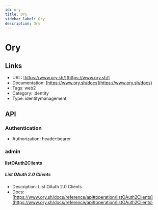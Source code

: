 ```yaml
---
id: ory
title: Ory
sidebar_label: Ory
description: Ory
---
```


# Ory

## Links

* URL: [https://www.ory.sh/](https://www.ory.sh/)
* Documentation: [https://www.ory.sh/docs](https://www.ory.sh/docs)
* Tags: web2
* Category: identity
* Type: identitymanagement

## API

### Authentication

* Authorization: header:bearer

### admin

#### listOAuth2Clients

##### List OAuth 2.0 Clients

* Description: List OAuth 2.0 Clients
* Docs: [https://www.ory.sh/docs/reference/api#operation/listOAuth2Clients](https://www.ory.sh/docs/reference/api#operation/listOAuth2Clients)
